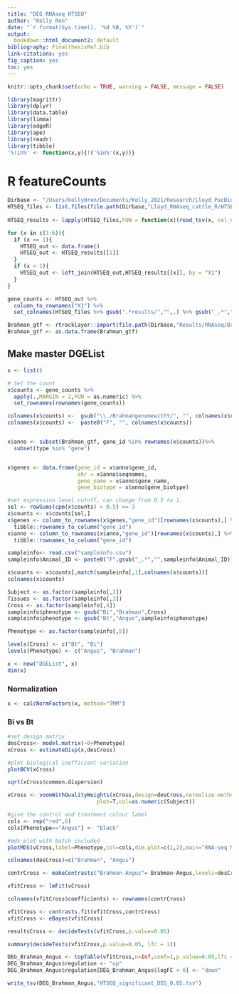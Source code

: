 ```yaml
---
title: "DEG RNAseq HTSEQ"
author: "Kelly Ren"
date: "`r format(Sys.time(), '%d %B, %Y')`"
output:
  bookdown::html_document2: default
bibliography: FinalthesisRef.bib
link-citations: yes
fig_caption: yes
toc: yes
---
```


```r
knitr::opts_chunk$set(echo = TRUE, warning = FALSE, message = FALSE)
```

```r
library(magrittr)
library(dplyr)
library(data.table)
library(limma)
library(edgeR)
library(ape)
library(readr)
library(tibble)
'%!in%' <- function(x,y){!('%in%'(x,y))}
```

# R featureCounts

```r
Dirbase <- "/Users/kellydren/Documents/Kelly_2021/Research/Lloyd_PacBio_ILMN_quantification"
HTSEQ_files <- list.files(file.path(Dirbase,"Lloyd_RNAseq_cattle_R/HTSEQ_results"), full.names = TRUE)
  
HTSEQ_results <- lapply(HTSEQ_files,FUN = function(x)(read_tsv(x, col_names = FALSE)))

for (x in c(1:6)){
  if (x == 1){
    HTSEQ_out <- data.frame()
    HTSEQ_out <- HTSEQ_results[[1]]
  }
  if (x > 1){
    HTSEQ_out <- left_join(HTSEQ_out,HTSEQ_results[[x]], by = "X1")
  }
} 

gene_counts <- HTSEQ_out %>%
  column_to_rownames("X1") %>%
  set_colnames(HTSEQ_files %>% gsub(".*results/","",.) %>% gsub("_.*","",.))
```


```r
Brahman_gtf <- rtracklayer::import(file.path(Dirbase,"Results/RNAseq/BrahmangenomewithY.gtf"))
Brahman_gtf <- as.data.frame(Brahman_gtf)
```

## Make master DGEList 

```r
x <- list()

# Set the count
x$counts <- gene_counts %>% 
  apply(.,MARGIN = 2,FUN = as.numeric) %>%
  set_rownames(rownames(gene_counts))

colnames(x$counts) <-  gsub("\\./BrahmangenomewithY/", "", colnames(x$counts))
colnames(x$counts) <-  paste0("F", "", colnames(x$counts))


x$anno <- subset(Brahman_gtf, gene_id %in% rownames(x$counts))%>%
  subset(type %in% "gene")


x$genes <- data.frame(gene_id = x$anno$gene_id,
                      chr = x$anno$seqnames,
                      gene_name = x$anno$gene_name,
                      gene_biotype = x$anno$gene_biotype)
```


```r
#set expression level cutoff, can change from 0.5 to 1. 
sel <- rowSums(cpm(x$counts) > 0.5) >= 3
x$counts <- x$counts[sel,]
x$genes <- column_to_rownames(x$genes,"gene_id")[rownames(x$counts),] %>%
  tibble::rownames_to_column("gene_id")
x$anno <- column_to_rownames(x$anno,"gene_id")[rownames(x$counts),] %>%
  tibble::rownames_to_column("gene_id")

```

```r
sampleinfo<- read.csv("sampleinfo.csv")
sampleinfo$Animal_ID <- paste0("F",gsub("_.*","",sampleinfo$Animal_ID))
```

```r
x$counts <- x$counts[,match(sampleinfo[,1],colnames(x$counts))]
colnames(x$counts)

Subject <- as.factor(sampleinfo[,2])
Tissues <- as.factor(sampleinfo[,3])
Cross <- as.factor(sampleinfo[,4])
sampleinfo$phenotype <- gsub("Bi","Brahman",Cross)
sampleinfo$phenotype <- gsub("Bt","Angus",sampleinfo$phenotype)

Phenotype <- as.factor(sampleinfo[,5])

levels(Cross) <- c("Bt", "Bi")
levels(Phenotype) <- c("Angus", "Brahman")

x <- new("DGEList", x)
dim(x)
```

### Normalization 

```r
x <- calcNormFactors(x, method="TMM")
```

### Bi vs Bt
```r
#set design matrix
desCross<- model.matrix(~0+Phenotype)
xCross <- estimateDisp(x,desCross)

#plot biological coefficient variation
plotBCV(xCross)

sqrt(xCross$common.dispersion)

vCross <- voomWithQualityWeights(xCross,design=desCross,normalize.method = "none",
                            plot=T,col=as.numeric(Subject))

#give the control and treatment colour label
cols <- rep("red",6)
cols[Phenotype=="Angus"] <- "black"

#mds plot with batch included
plotMDS(vCross,label=Phenotype,col=cols,dim.plot=c(1,2),main="RNA-seq MDSplot")

colnames(desCross)=c("Brahman", "Angus")

contrCross <- makeContrasts("Brahman-Angus"= Brahman-Angus,levels=desCross)

vfitCross <- lmFit(vCross)

colnames(vfitCross$coefficients) <- rownames(contrCross)

vfitCross <- contrasts.fit(vfitCross,contrCross)
vfitCross <- eBayes(vfitCross)

resultsCross <- decideTests(vfitCross,p.value=0.05)

summary(decideTests(vfitCross,p.value=0.05, lfc = 1))

DEG_Brahman_Angus <- topTable(vfitCross,n=Inf,coef=1,p.value=0.05,lfc = 1,adjust.method="fdr")
DEG_Brahman_Angus$regulation <- "up"
DEG_Brahman_Angus$regulation[DEG_Brahman_Angus$logFC < 0] <- "down"
```

```r
write_tsv(DEG_Brahman_Angus,"HTSEQ_significant_DEG_0.05.tsv")
```

